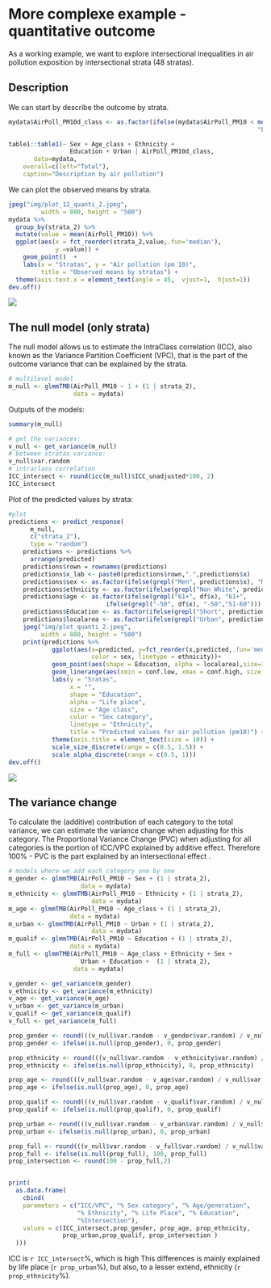 # More complexe example - quantitative outcome

As a working example, we want to explore intersectional inequalities in air pollution exposition by  intersectional strata (48 stratas).

## Description

We can start by describe the outcome by strata.

```r
mydata$AirPoll_PM10d_class <- as.factor(ifelse(mydata$AirPoll_PM10 < mean(mydata$AirPoll_PM10),
                                                                     "Below mean", "Above mean"))

table1::table1(~ Sex + Age_class + Ethnicity +
                 Education + Urban | AirPoll_PM10d_class,
       data=mydata,
    overall=c(left="Total"),
    caption="Description by air pollution")

```

We can plot the observed means by strata.

```r
jpeg("img/plot_12_quanti_2.jpeg",
         width = 800, height = "500")
mydata %>% 
  group_by(strata_2) %>% 
  mutate(value = mean(AirPoll_PM10)) %>% 
  ggplot(aes(x = fct_reorder(strata_2,value,.fun='median'),
             y =value)) +
    geom_point()  +
    labs(x = "Stratas", y = "Air pollution (pm 10)",
         title = "Observed means by stratas") +
  theme(axis.text.x = element_text(angle = 45,  vjust=1,  hjust=1))
dev.off()

```
![](img/plot_12_quanti_2.jpeg)


## The null model (only strata) 

The null model allows us to estimate the IntraClass correlation (ICC), also known as the Variance Partition Coefficient (VPC), that is the part of the outcome variance that can be explained by the strata.


```r

# multilevel model
m_null <- glmmTMB(AirPoll_PM10 ~ 1 + (1 | strata_2),
                  data = mydata)

```

Outputs of the models: 

```r
summary(m_null)

# get the variances:
v_null <- get_variance(m_null)
# between stratas variance:
v_null$var.random
# intraclass correlation 
ICC_intersect <- round(icc(m_null)$ICC_unadjusted*100, 2)
ICC_intersect

```

Plot of the predicted values by strata:

```r
#plot
predictions <- predict_response(
      m_null,
      c("strata_2"),
      type = "random") 
    predictions <- predictions %>% 
      arrange(predicted) 
    predictions$rown = rownames(predictions)
    predictions$x_lab <- paste0(predictions$rown,".",predictions$x)
    predictions$sex <- as.factor(ifelse(grepl("Men", predictions$x), "Men", "Women"))
    predictions$ethnicity <- as.factor(ifelse(grepl("Non White", predictions$x), "Non white", "White"))
    predictions$age <- as.factor(ifelse(grepl("61+", df$x), "61+",
                           ifelse(grepl("-50", df$x), "-50","51-60")))
    predictions$Education <- as.factor(ifelse(grepl("Short", predictions$x), "Short", "Long"))
    predictions$localarea <- as.factor(ifelse(grepl("Urban", predictions$x), "Urban", "Rural"))
    jpeg("img/plot_quanti_2.jpeg",
         width = 800, height = "500")
    print(predictions %>% 
            ggplot(aes(x=predicted, y=fct_reorder(x,predicted,.fun='median'), 
                       color = sex, linetype = ethnicity))+
            geom_point(aes(shape = Education, alpha = localarea),size=3) +
            geom_linerange(aes(xmin = conf.low, xmax = conf.high, size = age)) +
            labs(y = "Sratas",
                 x = "",
                 shape = "Education",
                 alpha = "Life place",
                 size = "Age class",
                 color = "Sex category",
                 linetype = "Ethnicity",
                 title = "Predicted values for air pollution (pm10)") +
            theme(axis.title = element_text(size = 10)) + 
            scale_size_discrete(range = c(0.5, 1.5)) +
            scale_alpha_discrete(range = c(0.5, 1)))
dev.off()

```
![](img/plot_quanti_2.jpeg)


## The variance change 

To calculate the (additive) contribution of each category to the total variance, we can estimate the variance change when adjusting for this category. The Proportional Variance Change (PVC) when adjusting for all categories is the portion of ICC/VPC explained by additive effect. Therefore 100% - PVC is the part explained by an intersectional effect .


```r

# models where we add each category one by one
m_gender <- glmmTMB(AirPoll_PM10 ~ Sex + (1 | strata_2),
                    data = mydata)
m_ethnicity <- glmmTMB(AirPoll_PM10 ~ Ethnicity + (1 | strata_2),
                       data = mydata)
m_age <- glmmTMB(AirPoll_PM10 ~ Age_class + (1 | strata_2),
                 data = mydata)
m_urban <- glmmTMB(AirPoll_PM10 ~ Urban + (1 | strata_2),
                       data = mydata)
m_qualif <- glmmTMB(AirPoll_PM10 ~ Education + (1 | strata_2),
                 data = mydata)
m_full <- glmmTMB(AirPoll_PM10 ~ Age_class + Ethnicity + Sex +
                    Urban + Education +  (1 | strata_2),
                  data = mydata)

v_gender <- get_variance(m_gender)
v_ethnicity <- get_variance(m_ethnicity)
v_age <- get_variance(m_age)
v_urban <- get_variance(m_urban)
v_qualif <- get_variance(m_qualif)
v_full <- get_variance(m_full)

prop_gender <- round(((v_null$var.random - v_gender$var.random) / v_null$var.random)*100,2)
prop_gender <- ifelse(is.null(prop_gender), 0, prop_gender)

prop_ethnicity <- round(((v_null$var.random - v_ethnicity$var.random) / v_null$var.random)*100,2)
prop_ethnicity <- ifelse(is.null(prop_ethnicity), 0, prop_ethnicity)

prop_age <- round(((v_null$var.random - v_age$var.random) / v_null$var.random)*100,2)
prop_age <- ifelse(is.null(prop_age), 0, prop_age)

prop_qualif <- round(((v_null$var.random - v_qualif$var.random) / v_null$var.random)*100,2)
prop_qualif <- ifelse(is.null(prop_qualif), 0, prop_qualif)

prop_urban <- round(((v_null$var.random - v_urban$var.random) / v_null$var.random)*100,2)
prop_urban <- ifelse(is.null(prop_urban), 0, prop_urban)

prop_full <- round(((v_null$var.random - v_full$var.random) / v_null$var.random)*100,2)
prop_full <- ifelse(is.null(prop_full), 100, prop_full)
prop_intersection <- round(100 - prop_full,2)


print(
  as.data.frame(
    cbind(
    parameters = c("ICC/VPC", "% Sex category", "% Age/generation",
                   "% Ethnicity", "% Life Place", "% Education",
                   "%Intersection"),
    values = c(ICC_intersect,prop_gender, prop_age, prop_ethnicity,
               prop_urban,prop_qualif, prop_intersection )
  )))

```

ICC is `r ICC_intersect`%, which is high This differences is mainly explained by life place (`r prop_urban`%), but also, to a lesser extend, ethnicity (`r prop_ethnicity`%).



